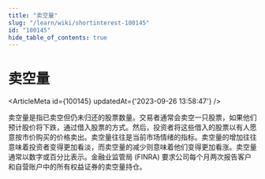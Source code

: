 ```yaml
---
title: "卖空量"
slug: "/learn/wiki/shortinterest-100145"
id: "100145"
hide_table_of_contents: true
---
```



# 卖空量

<ArticleMeta id={100145} updatedAt={'2023-09-26 13:58:47'} />
<div className='border-solid border-b border-t-0 my-4 border-[var(--ifm-color-gray-300)]' />

卖空量是指已卖空但仍未归还的股票数量。交易者通常会卖空一只股票，如果他们预计股价将下跌，通过借入股票的方式。然后，投资者将这些借入的股票以有人愿意按市价购买的价格卖出。卖空量往往是当前市场情绪的指标。卖空量的增加往往意味着投资者变得更加看淡，而卖空量的减少则意味着他们变得更加看涨。卖空量通常以数字或百分比表示。金融业监管局 (FINRA) 要求公司每个月两次报告客户和自营账户中的所有权益证券的卖空量持仓。
